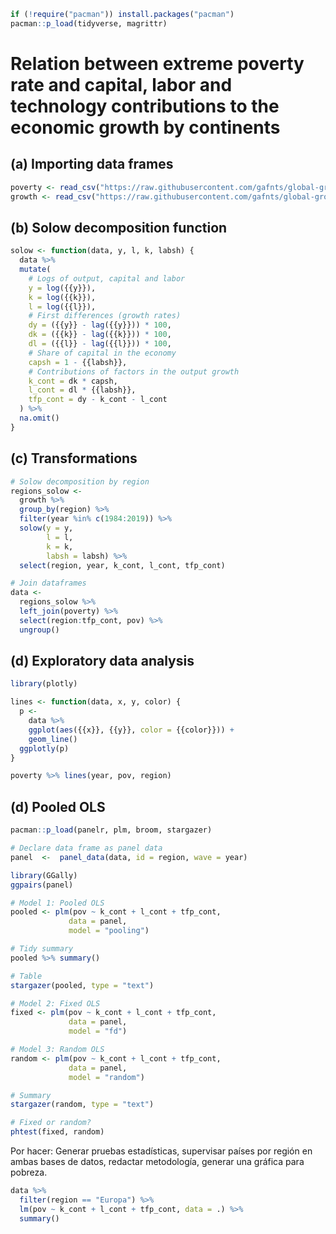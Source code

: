 ```r
if (!require("pacman")) install.packages("pacman")
pacman::p_load(tidyverse, magrittr)
```

# Relation between extreme poverty rate and capital, labor and technology contributions to the economic growth by continents

## (a) Importing data frames

```r
poverty <- read_csv("https://raw.githubusercontent.com/gafnts/global-growth-accounting/main/regions_poverty.csv")
growth <- read_csv("https://raw.githubusercontent.com/gafnts/global-growth-accounting/main/regions_growth.csv")
```

## (b) Solow decomposition function

```r
solow <- function(data, y, l, k, labsh) {
  data %>%
  mutate(
    # Logs of output, capital and labor
    y = log({{y}}),
    k = log({{k}}),
    l = log({{l}}),
    # First differences (growth rates)
    dy = ({{y}} - lag({{y}})) * 100,
    dk = ({{k}} - lag({{k}})) * 100,
    dl = ({{l}} - lag({{l}})) * 100,
    # Share of capital in the economy
    capsh = 1 - {{labsh}},
    # Contributions of factors in the output growth
    k_cont = dk * capsh,
    l_cont = dl * {{labsh}},
    tfp_cont = dy - k_cont - l_cont
  ) %>%
  na.omit()
}
```

## (c) Transformations

```r
# Solow decomposition by region
regions_solow <- 
  growth %>%
  group_by(region) %>%
  filter(year %in% c(1984:2019)) %>%
  solow(y = y,
        l = l,
        k = k,
        labsh = labsh) %>%
  select(region, year, k_cont, l_cont, tfp_cont)

# Join dataframes
data <- 
  regions_solow %>% 
  left_join(poverty) %>% 
  select(region:tfp_cont, pov) %>% 
  ungroup()
```

## (d) Exploratory data analysis

```r
library(plotly)

lines <- function(data, x, y, color) {
  p <- 
    data %>%
    ggplot(aes({{x}}, {{y}}, color = {{color}})) +
    geom_line() 
  ggplotly(p)
}

poverty %>% lines(year, pov, region)
```

## (d) Pooled OLS

```r
pacman::p_load(panelr, plm, broom, stargazer)

# Declare data frame as panel data
panel  <-  panel_data(data, id = region, wave = year)
```

```r
library(GGally)
ggpairs(panel)
```

```r
# Model 1: Pooled OLS
pooled <- plm(pov ~ k_cont + l_cont + tfp_cont, 
             data = panel,
             model = "pooling")

# Tidy summary
pooled %>% summary()

# Table
stargazer(pooled, type = "text")
```

```r
# Model 2: Fixed OLS
fixed <- plm(pov ~ k_cont + l_cont + tfp_cont, 
             data = panel,
             model = "fd")

# Model 3: Random OLS
random <- plm(pov ~ k_cont + l_cont + tfp_cont, 
             data = panel,
             model = "random")

# Summary
stargazer(random, type = "text")

# Fixed or random?
phtest(fixed, random)
```

Por hacer: Generar pruebas estadísticas, supervisar países por región en ambas bases de datos, redactar metodología, generar una gráfica para pobreza.

```r
data %>% 
  filter(region == "Europa") %>% 
  lm(pov ~ k_cont + l_cont + tfp_cont, data = .) %>% 
  summary()
```
